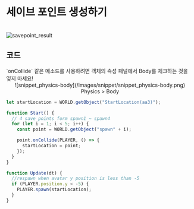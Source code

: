 
# 세이브 포인트 생성하기

<br/>
<img src='/images/snippet/redbrick-extension/savepoint_result.gif' alt='savepoint_result' loading='lazy' decoding='async' style={{width:'100%'}}/>
<br/>

## 코드

<Callout type="error" icon="‼️">
  `onCollide` 같은 메소드를 사용하려면 객체의 속성 패널에서 Body를 체크하는 것을
  잊지 마세요!
  <center>![snippet_physics-body](/images/snippet/snippet_physics-body.png) Physics > Body</center>
</Callout>

```js showLineNumbers copy
let startLocation = WORLD.getObject("StartLocation(aa3)");

function Start() {
  // 4 save points form spawn1 ~ spawn4
  for (let i = 1; i < 5; i++) {
    const point = WORLD.getObject("spawn" + i);

    point.onCollide(PLAYER, () => {
      startLocation = point;
    });
  }
}

function Update(dt) {
  //respawn when avatar y position is less than -5
  if (PLAYER.position.y < -5) {
    PLAYER.spawn(startLocation);
  }
}
```
